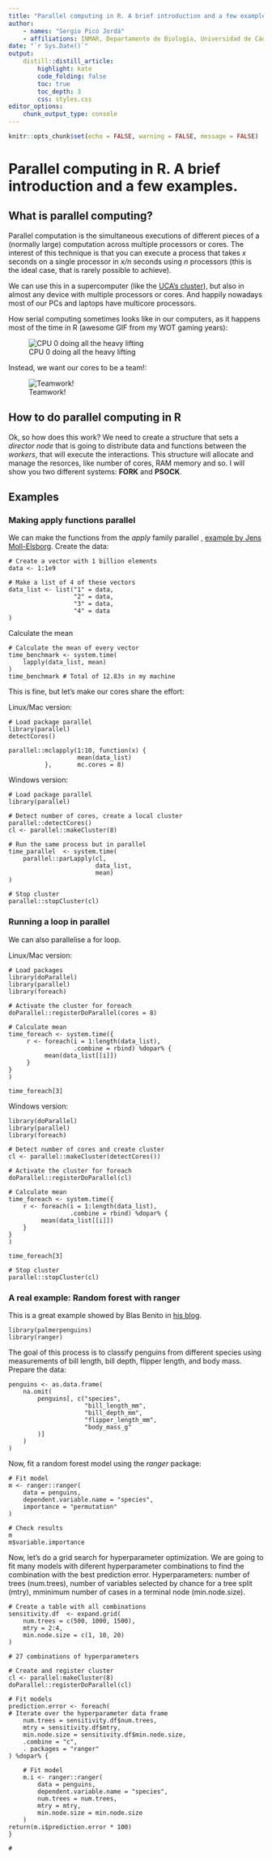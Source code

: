 ```yaml
---
title: "Parallel computing in R. A brief introduction and a few examples"
author:
    - names: "Sergio Picó Jordá"
    - affiliations: INMAR, Departamento de Biología, Universidad de Cádiz.
date: "`r Sys.Date()`"
output:
    distill::distill_article:
        highlight: kate
        code_folding: false
        toc: true
        toc_depth: 3
        css: styles.css
editor_options:
    chunk_output_type: console
---
```


```r
knitr::opts_chunk$set(echo = FALSE, warning = FALSE, message = FALSE)
```


# Parallel computing in R. A brief introduction and a few examples.



## What is parallel computing?
Parallel computation is the simultaneous executions of different pieces of a
(normally large) computation across multiple processors or cores. The interest of
this technique is that you can execute a process that takes *x* seconds on a
single processor in *x/n* seconds using *n* processors (this is the ideal case,
that is rarely possible to achieve).

We can use this in a supercomputer (like the [UCA's
cluster](https://supercomputacion.uca.es/)), but also in almost any device with multiple processors or cores. And happily nowadays most of our PCs and laptops have multicore processors.

How serial computing sometimes looks like in our
computers, as it happens most of the time in R (awesome GIF from my WOT gaming years):

![CPU 0 doing all the heavy lifting](https://tenor.com/view/wot-cpu-danceing-break-dancing-cool-gif-16563810.gif)

Instead, we want our cores to be a team!:

![Teamwork!](https://media.giphy.com/media/qowPpT1lFY89MN2BVn/giphy.gif)



## How to do parallel computing in R

Ok, so how does this work? We need to create a structure that sets a *director node* that is going to distribute data and functions between the *workers*, that will execute the interactions. This structure will allocate and manage the resorces, like number of cores, RAM memory and so. I will show you two different systems: **FORK** and
**PSOCK**.

## Examples

### Making apply functions parallel

We can make the functions from the *apply* family parallel , [example by Jens Moll-Elsborg](https://towardsdatascience.com/getting-started-with-parallel-programming-in-r-d5f801d43745). Create the data:

```create
# Create a vector with 1 billion elements
data <- 1:1e9

# Make a list of 4 of these vectors
data_list <- list("1" = data,
                  "2" = data,
                  "3" = data,
                  "4" = data
)
```
Calculate the mean 

```serial
# Calculate the mean of every vector
time_benchmark <- system.time(
    lapply(data_list, mean)
)
time_benchmark # Total of 12.83s in my machine
```
This is fine, but let's make our cores share the effort:

Linux/Mac version:

```parallel
# Load package parallel
library(parallel)
detectCores()

parallel::mclapply(1:10, function(x) {
                   mean(data_list)
          },       mc.cores = 8)
```

Windows version:

```parallel
# Load package parallel
library(parallel)

# Detect number of cores, create a local cluster
parallel::detectCores()
cl <- parallel::makeCluster(8)

# Run the same process but in parallel
time_parallel  <- system.time(
    parallel::parLapply(cl,
                        data_list,
                        mean)
)

# Stop cluster
parallel::stopCluster(cl)
```

### Running a loop in parallel

We can also parallelise a for loop.

Linux/Mac version:

```loop
# Load packages
library(doParallel)
library(parallel)
library(foreach)

# Activate the cluster for foreach
doParallel::registerDoParallel(cores = 8)

# Calculate mean
time_foreach <- system.time({
     r <- foreach(i = 1:length(data_list),
                  .combine = rbind) %dopar% {
          mean(data_list[[i]])
     }
}
)

time_foreach[3]
```

Windows version:

```loop
library(doParallel)
library(parallel)
library(foreach)

# Detect number of cores and create cluster
cl <- parallel::makeCluster(detectCores())

# Activate the cluster for foreach
doParallel::registerDoParallel(cl)

# Calculate mean
time_foreach <- system.time({
    r <- foreach(i = 1:length(data_list),
                 .combine = rbind) %dopar% {
         mean(data_list[[i]])
    }
}
)

time_foreach[3]

# Stop cluster
parallel::stopCluster(cl)
```


### A real example: Random forest with ranger

This is a great example showed by Blas Benito in [his blog](https://www.blasbenito.com/post/02_parallelizing_loops_with_r/).

```load
library(palmerpenguins)
library(ranger)
```

The goal of this process is to classify penguins from different species using measurements of bill length, bill depth, flipper length, and body mass. Prepare the data:

```prepare
penguins <- as.data.frame(
    na.omit(
        penguins[, c("species",
                     "bill_length_mm",
                     "bill_depth_mm",
                     "flipper_length_mm",
                     "body_mass_g"
        )]
    )
)
```

Now, fit a random forest model using the *ranger* package:

```fit

# Fit model
m <- ranger::ranger(
    data = penguins,
    dependent.variable.name = "species",
    importance = "permutation"
)

# Check results
m
m$variable.importance

```

Now, let's do a grid search for hyperparameter optimization. We are going to fit many models with diferent hyperparameter combinations to find the combination with the best prediction error. Hyperparameters: number of trees (num.trees), number of variables selected by chance for a tree split (mtry), mminimum number of cases in a terminal node (min.node.size).

```optimization

# Create a table with all combinations
sensitivity.df  <- expand.grid(
    num.trees = c(500, 1000, 1500),
    mtry = 2:4,
    min.node.size = c(1, 10, 20)
)

# 27 combinations of hyperparameters

# Create and register cluster
cl <- parallel:makeCluster(8)
doParallel::registerDoParallel(cl)

# Fit models
prediction.error <- foreach(
# Iterate over the hyperparameter data frame
    num.trees = sensitivity.df$num.trees,
    mtry = sensitivity.df$mtry,
    min.node.size = sensitivity.df$min.node.size,
    .combine = "c",
    . packages = "ranger"
) %dopar% {

    # Fit model
    m.i <- ranger::ranger(
        data = penguins,
        dependent.variable.name = "species",
        num.trees = num.trees,
        mtry = mtry,
        min.node.size = min.node.size
    )
return(m.i$prediction.error * 100)
}

# 
```

